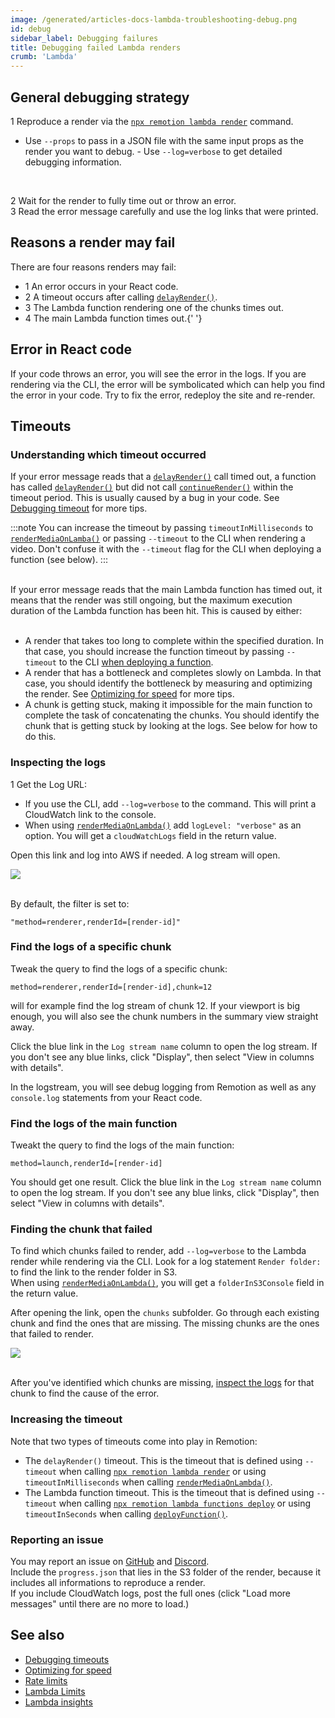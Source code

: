 ```yaml
---
image: /generated/articles-docs-lambda-troubleshooting-debug.png
id: debug
sidebar_label: Debugging failures
title: Debugging failed Lambda renders
crumb: 'Lambda'
---
```


<YouTube
  minutes={11}
  href="https://youtu.be/pwVEzTQ6VYE"
  thumb="https://i.ytimg.com/vi/pwVEzTQ6VYE/hqdefault.jpg?sqp=-oaymwEbCKgBEF5IVfKriqkDDggBFQAAiEIYAXABwAEG&rs=AOn4CLDGudSHhI9u7kkShN_awBk3hbQ9mA"
  title="How to troubleshoot and debug for Remotion Lambda"
/>

## General debugging strategy

<Step>1</Step> Reproduce a render via the [`npx remotion lambda
render`](/docs/lambda/cli/render) command.
<br />
- Use `--props` to pass in a JSON file with the same input props as the render
you want to debug. - Use `--log=verbose` to get detailed debugging information.
<br />

<Step>2</Step> Wait for the render to fully time out or throw an error.
<br />
<Step>3</Step> Read the error message carefully and use the log links that were
printed.
<br />

## Reasons a render may fail

There are four reasons renders may fail:

- <Step>1</Step> An error occurs in your React code.
- <Step>2</Step> A timeout occurs after calling
  [`delayRender()`](/docs/delay-render).
- <Step>3</Step> The Lambda function rendering one of the chunks times out.
- <Step>4</Step> The main Lambda function times out.{' '}

## Error in React code

If your code throws an error, you will see the error in the logs. If you are rendering via the CLI, the error will be symbolicated which can help you find the error in your code.
Try to fix the error, redeploy the site and re-render.

## Timeouts

### Understanding which timeout occurred

If your error message reads that a [`delayRender()`](/docs/delay-render) call timed out, a function has called [`delayRender()`](/docs/delay-render) but did not call [`continueRender()`](/docs/delay-render) within the timeout period. This is usually caused by a bug in your code. See [Debugging timeout](/docs/timeout) for more tips.

:::note
You can increase the timeout by passing `timeoutInMilliseconds` to [`renderMediaOnLamba()`](/docs/lambda/rendermediaonlambda) or passing `--timeout` to the CLI when rendering a video. Don't confuse it with the `--timeout` flag for the CLI when deploying a function (see below).
:::

<br />
If your error message reads that the main Lambda function has timed out, it
means that the render was still ongoing, but the maximum execution duration of
the Lambda function has been hit. This is caused by either: <br /> <br />

- A render that takes too long to complete within the specified duration. In that case, you should increase the function timeout by passing `--timeout` to the CLI [when deploying a function](/docs/lambda/cli/functions).
- A render that has a bottleneck and completes slowly on Lambda. In that case, you should identify the bottleneck by measuring and optimizing the render. See [Optimizing for speed](/docs/lambda/optimizing-speed) for more tips.
- A chunk is getting stuck, making it impossible for the main function to complete the task of concatenating the chunks. You should identify the chunk that is getting stuck by looking at the logs. See below for how to do this.

### Inspecting the logs

<Step>1</Step> Get the Log URL:

- If you use the CLI, add `--log=verbose` to the command. This will print a CloudWatch link to the console.
- When using [`renderMediaOnLambda()`](/docs/lambda/rendermediaonlambda) add `logLevel: "verbose"` as an option. You will get a `cloudWatchLogs` field in the return value.

Open this link and log into AWS if needed. A log stream will open.

<img src="/img/cloudwatch.png" /> <br />
<br />

By default, the filter is set to:

```
"method=renderer,renderId=[render-id]"
```

### Find the logs of a specific chunk

Tweak the query to find the logs of a specific chunk:

```
method=renderer,renderId=[render-id],chunk=12
```

will for example find the log stream of chunk 12. If your viewport is big enough, you will also see the chunk numbers in the summary view straight away.

Click the blue link in the `Log stream name` column to open the log stream. If you don't see any blue links, click "Display", then select "View in columns with details".

In the logstream, you will see debug logging from Remotion as well as any `console.log` statements from your React code.

### Find the logs of the main function

Tweakt the query to find the logs of the main function:

```
method=launch,renderId=[render-id]
```

You should get one result.
Click the blue link in the `Log stream name` column to open the log stream. If you don't see any blue links, click "Display", then select "View in columns with details".

### Finding the chunk that failed

To find which chunks failed to render, add `--log=verbose` to the Lambda render while rendering via the CLI. Look for a log statement `Render folder: ` to find the link to the render folder in S3.  
When using [`renderMediaOnLambda()`](/docs/lambda/rendermediaonlambda), you will get a `folderInS3Console` field in the return value.

After opening the link, open the `chunks` subfolder. Go through each existing chunk and find the ones that are missing. The missing chunks are the ones that failed to render.

<img src="/img/chunks.png" /> <br />
<br />

After you've identified which chunks are missing, [inspect the logs](#inspecting-the-logs) for that chunk to find the cause of the error.

### Increasing the timeout

Note that two types of timeouts come into play in Remotion:

- The `delayRender()` timeout. This is the timeout that is defined using `--timeout` when calling [`npx remotion lambda render`](/docs/lambda/cli/render) or using `timeoutInMilliseconds` when calling [`renderMediaOnLambda()`](/docs/lambda/rendermediaonlambda).
- The Lambda function timeout. This is the timeout that is defined using `--timeout` when calling [`npx remotion lambda functions deploy`](/docs/lambda/cli/functions) or using `timeoutInSeconds` when calling [`deployFunction()`](/docs/lambda/deployfunction).

### Reporting an issue

You may report an issue on [GitHub](https://remotion.dev/help) and [Discord](https://remotion.dev/discord).  
Include the `progress.json` that lies in the S3 folder of the render, because it includes all informations to reproduce a render.  
If you include CloudWatch logs, post the full ones (click "Load more messages" until there are no more to load.)

## See also

- [Debugging timeouts](/docs/timeout)
- [Optimizing for speed](/docs/lambda/optimizing-cost)
- [Rate limits](/docs/lambda/troubleshooting/rate-limit)
- [Lambda Limits](/docs/lambda/limits)
- [Lambda insights](/docs/lambda/insights)

